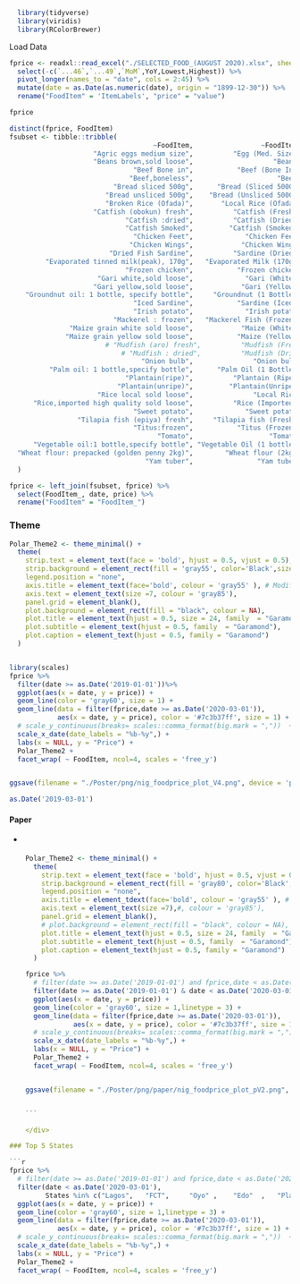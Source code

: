 ```r
  library(tidyverse)
  library(viridis)
  library(RColorBrewer)
```

Load Data

```r
fprice <- readxl::read_excel("./SELECTED_FOOD_(AUGUST 2020).xlsx", sheet = "NATIONAL") %>% 
  select(-c(`...46`,`...49`,`MoM`,YoY,Lowest,Highest)) %>%
  pivot_longer(names_to = "date", cols = 2:45) %>% 
  mutate(date = as.Date(as.numeric(date), origin = "1899-12-30")) %>% 
  rename("FoodItem" = 'ItemLabels', "price" = "value")

fprice

distinct(fprice, FoodItem)
fsubset <- tibble::tribble(
                                    ~FoodItem,                 ~FoodItem_,
                     "Agric eggs medium size",          "Egg (Med. Size)",
                     "Beans brown,sold loose",                    "Beans",
                               "Beef Bone in",           "Beef (Bone In)",
                              "Beef,boneless",                     "Beef (Boneless)",
                          "Bread sliced 500g",      "Bread (Sliced 500G)",
                        "Bread unsliced 500g",    "Bread (Unsliced 500G)",
                        "Broken Rice (Ofada)",       "Local Rice (Ofada)",
                     "Catfish (obokun) fresh",          "Catfish (Fresh)",
                             "Catfish :dried",          "Catfish (Dried)",
                             "Catfish Smoked",         "Catfish (Smoked)",
                               "Chicken Feet",             "Chicken Feet",
                              "Chicken Wings",            "Chicken Wings",
                         "Dried Fish Sardine",          "Sardine (Dried)",
         "Evaporated tinned milk(peak), 170g",   "Evaporated Milk (170g)",
                             "Frozen chicken",           "Frozen chicken",
                      "Gari white,sold loose",             "Gari (White)",
                     "Gari yellow,sold loose",            "Gari (Yellow)",
    "Groundnut oil: 1 bottle, specify bottle",     "Groundnut (1 Bottle)",
                               "Iced Sardine",           "Sardine (Iced)",
                               "Irish potato",             "Irish potato",
                          "Mackerel : frozen",   "Mackerel Fish (Frozen)",
               "Maize grain white sold loose",            "Maize (White)",
              "Maize grain yellow sold loose",           "Maize (Yellow)",
                        # "Mudfish (aro) fresh",          "Mudfish (Fresh)",
                            # "Mudfish : dried",          "Mudfish (Dried)",
                                 "Onion bulb",               "Onion bulb",
          "Palm oil: 1 bottle,specify bottle",      "Palm Oil (1 Bottle)",
                             "Plantain(ripe)",          "Plantain (Ripe)",
                           "Plantain(unripe)",         "Plantain(Unripe)",
                      "Rice local sold loose",               "Local Rice",
      "Rice,imported high quality sold loose",          "Rice (Imported)",
                               "Sweet potato",             "Sweet potato",
                 "Tilapia fish (epiya) fresh",     "Tilapia fish (Fresh)",
                               "Titus:frozen",           "Titus (Frozen)",
                                     "Tomato",                   "Tomato",
      "Vegetable oil:1 bottle,specify bottle", "Vegetable Oil (1 bottle)",
  "Wheat flour: prepacked (golden penny 2kg)",        "Wheat flour (2kg)",
                                  "Yam tuber",                "Yam tuber"
  )

fprice <- left_join(fsubset, fprice) %>% 
  select(FoodItem_, date, price) %>%
  rename("FoodItem" = "FoodItem_")
```

### Theme

```r
Polar_Theme2 <- theme_minimal() +
  theme(
    strip.text = element_text(face = 'bold', hjust = 0.5, vjust = 0.5),
    strip.background = element_rect(fill = 'gray55', color='Black',size = 1),
    legend.position = "none",
    axis.title = element_text(face='bold', colour = 'gray55' ), # Modify this to keep x or y axis text
    axis.text = element_text(size =7, colour = 'gray85'), 
    panel.grid = element_blank(),
    plot.background = element_rect(fill = "black", colour = NA), 
    plot.title = element_text(hjust = 0.5, size = 24, family  = "Garamond"),
    plot.subtitle = element_text(hjust = 0.5, family  = "Garamond"),
    plot.caption = element_text(hjust = 0.5, family = "Garamond")
  ) 


library(scales) 
fprice %>%
  filter(date >= as.Date('2019-01-01'))%>%
  ggplot(aes(x = date, y = price)) +
  geom_line(color = 'gray60', size = 1) +
  geom_line(data = filter(fprice,date >= as.Date('2020-03-01')), 
            aes(x = date, y = price), color = '#7c3b37ff', size = 1) +
  # scale_y_continuous(breaks= scales::comma_format(big.mark = ","))  +
  scale_x_date(date_labels = "%b-%y",) +
  labs(x = NULL, y = "Price") +
  Polar_Theme2 +
  facet_wrap( ~ FoodItem, ncol=4, scales = 'free_y')


ggsave(filename = "./Poster/png/nig_foodprice_plot_V4.png", device = 'png',dpi = 320)
```

```r
as.Date('2019-03-01')
```

#### Paper

-   <div>

```r

    Polar_Theme2 <- theme_minimal() +
      theme(
        strip.text = element_text(face = 'bold', hjust = 0.5, vjust = 0.5),
        strip.background = element_rect(fill = 'gray80', color='Black',size = 0.5),
        legend.position = "none",
        axis.title = element_tdext(face='bold', colour = 'gray55' ), # Modify this to keep x or y axis text
        axis.text = element_text(size =7),#, colour = 'gray85'), 
        panel.grid = element_blank(),
        # plot.background = element_rect(fill = "black", colour = NA), 
        plot.title = element_text(hjust = 0.5, size = 24, family  = "Garamond"),
        plot.subtitle = element_text(hjust = 0.5, family  = "Garamond"),
        plot.caption = element_text(hjust = 0.5, family = "Garamond")
      ) 

    fprice %>%
      # filter(date >= as.Date('2019-01-01') and fprice,date < as.Date('2020-03-01'))%>%
      filter(date >= as.Date('2019-01-01') & date < as.Date('2020-03-01'))%>%
      ggplot(aes(x = date, y = price)) +
      geom_line(color = 'gray60', size = 1,linetype = 3) +
      geom_line(data = filter(fprice,date >= as.Date('2020-03-01')), 
                aes(x = date, y = price), color = '#7c3b37ff', size = 1) +
      # scale_y_continuous(breaks= scales::comma_format(big.mark = ","))  +
      scale_x_date(date_labels = "%b-%y",) +
      labs(x = NULL, y = "Price") +
      Polar_Theme2 +
      facet_wrap( ~ FoodItem, ncol=4, scales = 'free_y')


    ggsave(filename = "./Poster/png/paper/nig_foodprice_plot_pV2.png", device = 'png',dpi = 320, height = 8, width = 7)


    ```

    </div>

### Top 5 States 

```r
fprice %>%
  # filter(date >= as.Date('2019-01-01') and fprice,date < as.Date('2020-03-01'))%>%
  filter(date < as.Date('2020-03-01'), 
         States %in% c("Lagos",   "FCT",     "Oyo" ,    "Edo"  ,   "Plateau"))%>%
  ggplot(aes(x = date, y = price)) +
  geom_line(color = 'gray60', size = 1,linetype = 3) +
  geom_line(data = filter(fprice,date >= as.Date('2020-03-01')), 
            aes(x = date, y = price), color = '#7c3b37ff', size = 1) +
  # scale_y_continuous(breaks= scales::comma_format(big.mark = ","))  +
  scale_x_date(date_labels = "%b-%y",) +
  labs(x = NULL, y = "Price") +
  Polar_Theme2 +
  facet_wrap( ~ FoodItem, ncol=4, scales = 'free_y')
```
